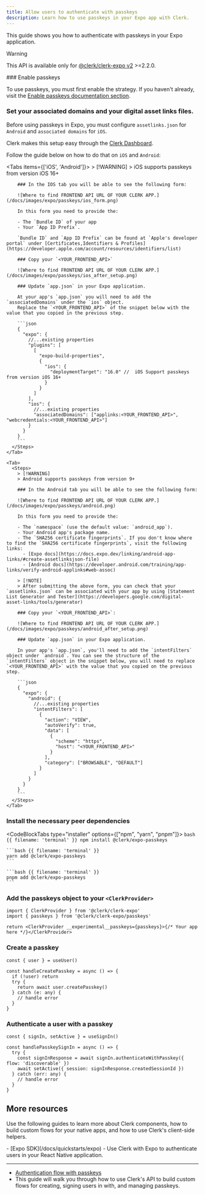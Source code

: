 ```yaml
---
title: Allow users to authenticate with passkeys
description: Learn how to use passkeys in your Expo app with Clerk.
---
```


This guide shows you how to authenticate with passkeys in your Expo application.

> [!WARNING]
> This API is available only for [@clerk/clerk-expo v2](/docs/upgrade-guides/expo-v2/upgrade) >=2.2.0.

<Steps>
  ### Enable passkeys

  To use passkeys, you must first enable the strategy. If you haven't already, visit the [Enable passkeys documentation section](https://clerk.com/docs/custom-flows/passkeys#enable-passkeys).

  ### Set your associated domains and your digital asset links files.

  Before using passkeys in Expo, you must configure `assetlinks.json` for `Android` and `associated domains` for `iOS`.

  Clerk makes this setup easy through the [Clerk Dashboard](https://dashboard.clerk.com/last-active?path=native-applications).

  Follow the guide below on how to do that on `iOS` and `Android`:

  <Tabs items={['iOS', 'Android']}>
    <Tab>
      <Steps>
        > [!WARNING]
        > iOS supports passkeys from version iOS 16+

        ### In the IOS tab you will be able to see the following form:

        ![Where to find FRONTEND API URL OF YOUR CLERK APP.](/docs/images/expo/passkeys/ios_form.png)

        In this form you need to provide the:

        - The `Bundle ID` of your app
        - Your `App ID Prefix`.

        `Bundle ID` and `App ID Prefix` can be found at `Apple's developer portal` under [Certificates,Identifiers & Profiles](https://developer.apple.com/account/resources/identifiers/list)

        ### Copy your `<YOUR_FRONTEND_API>`

        ![Where to find FRONTEND API URL OF YOUR CLERK APP.](/docs/images/expo/passkeys/ios_after_setup.png)

        ### Update `app.json` in your Expo application.

        At your app's `app.json` you will need to add the `associatedDomains` under the `ios` object.
        Replace the `<YOUR_FRONTEND_API>` of the snippet below with the value that you copied in the previous step.

        ```json
        {
          "expo": {
            //...existing properties
            "plugins": [
              [
                "expo-build-properties",
                {
                  "ios": {
                    "deploymentTarget": "16.0" //  iOS Support passkeys from version iOS 16+
                  }
                }
              ]
            ],
            "ios": {
              //...existing properties
              "associatedDomains": ["applinks:<YOUR_FRONTEND_API>", "webcredentials:<YOUR_FRONTEND_API>"]
            }
          }
        }
        ```
      </Steps>
    </Tab>

    <Tab>
      <Steps>
        > [!WARNING]
        > Android supports passkeys from version 9+

        ### In the Android tab you will be able to see the following form:

        ![Where to find FRONTEND API URL OF YOUR CLERK APP.](/docs/images/expo/passkeys/android.png)

        In this form you need to provide the:

        - The `namespace` (use the default value: `android_app`).
        - Your Android app's package name.
        - The `SHA256 certificate fingerprints`. If you don't know where to find the `SHA256 certificate fingerprints`, visit the following links:
          - [Expo docs](https://docs.expo.dev/linking/android-app-links/#create-assetlinksjson-file)
          - [Android docs](https://developer.android.com/training/app-links/verify-android-applinks#web-assoc)

        > [!NOTE]
        > After submitting the above form, you can check that your `assetlinks.json` can be associated with your app by using [Statement List Generator and Tester](https://developers.google.com/digital-asset-links/tools/generator)

        ### Copy your `<YOUR_FRONTEND_API>`:

        ![Where to find FRONTEND API URL OF YOUR CLERK APP.](/docs/images/expo/passkeys/android_after_setup.png)

        ### Update `app.json` in your Expo application.

        In your app's `app.json`, you'll need to add the `intentFilters` object under `android`. You can see the structure of the `intentFilters` object in the snippet below, you will need to replace `<YOUR_FRONTEND_API>` with the value that you copied on the previous step.

        ```json
        {
          "expo": {
            "android": {
              //...existing properties
              "intentFilters": [
                {
                  "action": "VIEW",
                  "autoVerify": true,
                  "data": [
                    {
                      "scheme": "https",
                      "host": "<YOUR_FRONTEND_API>"
                    }
                  ],
                  "category": ["BROWSABLE", "DEFAULT"]
                }
              ]
            }
          }
        }
        ```
      </Steps>
    </Tab>
  </Tabs>

  ### Install the necessary peer dependencies

  <CodeBlockTabs type="installer" options={["npm", "yarn", "pnpm"]}>
    ```bash {{ filename: 'terminal' }}
    npm install @clerk/expo-passkeys
    ```

    ```bash {{ filename: 'terminal' }}
    yarn add @clerk/expo-passkeys
    ```

    ```bash {{ filename: 'terminal' }}
    pnpm add @clerk/expo-passkeys
    ```
  </CodeBlockTabs>

  ### Add the passkeys object to your `<ClerkProvider>`

  ```tsx
  import { ClerkProvider } from '@clerk/clerk-expo'
  import { passkeys } from '@clerk/clerk-expo/passkeys'

  return <ClerkProvider __experimental__passkeys={passkeys}>{/* Your app here */}</ClerkProvider>
  ```

  ### Create a passkey

  ```tsx
  const { user } = useUser()

  const handleCreatePasskey = async () => {
    if (!user) return
    try {
      return await user.createPasskey()
    } catch (e: any) {
      // handle error
    }
  }
  ```

  ### Authenticate a user with a passkey

  ```tsx
  const { signIn, setActive } = useSignIn()

  const handlePasskeySignIn = async () => {
    try {
      const signInResponse = await signIn.authenticateWithPasskey({ flow: 'discoverable' })
      await setActive({ session: signInResponse.createdSessionId })
    } catch (err: any) {
      // handle error
    }
  }
  ```
</Steps>

## More resources

Use the following guides to learn more about Clerk components, how to build custom flows for your native apps, and how to use Clerk's client-side helpers.

<Cards>
  - [Expo SDK](/docs/quickstarts/expo)
  - Use Clerk with Expo to authenticate users in your React Native application.

  ---

  - [Authentication flow with passkeys](https://clerk.com/docs/custom-flows/passkeys#enable-passkeys)
  - This guide will walk you through how to use Clerk's API to build custom flows for creating, signing users in with, and managing passkeys.
</Cards>
